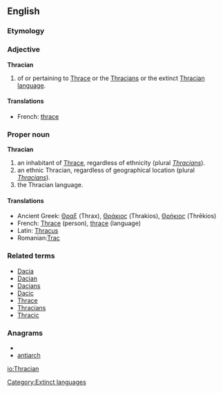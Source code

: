 {{wikipedia|Thracians}}
==English==

===Etymology===

===Adjective===
'''Thracian'''
#of or pertaining to [[W:Thrace|Thrace]] or the [[W:Thracians|Thracians]] or the extinct [[W:Thracian language|Thracian language]].

====Translations====
*French: [[thrace]]

===Proper noun===
'''Thracian'''
#an inhabitant of [[Thrace]], regardless of ethnicity (plural ''[[Thracians]]'').
#an ethnic Thracian, regardless of geographical location (plural ''[[Thracians]]'').
#the Thracian language.

====Translations====
*Ancient Greek: [[Θραξ]] (Thrax), [[Θράκιος]] (Thrakios), [[Θρήκιος]] (Thrēkios)
*French: [[Thrace]] (person), [[thrace]] (language)
*Latin: [[Thracus]]
*Romanian:[[Trac]]

===Related terms===
*[[Dacia]]
*[[Dacian]]
*[[Dacians]]
*[[Dacic]]
*[[Thrace]]
*[[Thracians]]
*[[Thracic]]

===Anagrams===
* {{alphagram|aachinrt}}
* [[antiarch#English|antiarch]]


[[Category:Extinct languages]]

[[io:Thracian]]
